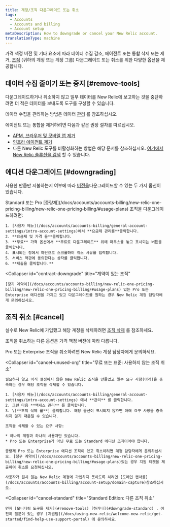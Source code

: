 ```yaml
---
title: 계정/조직 다운그레이드 또는 취소
tags:
  - Accounts
  - Accounts and billing
  - Account setup
metaDescription: How to downgrade or cancel your New Relic account.
translationType: machine
---
```


가격 책정 버전 및 기타 요소에 따라 데이터 수집 감소, 에이전트 또는 통합 삭제 또는 제거, [조직](/docs/accounts/accounts-billing/new-relic-one-pricing-users/new-relic-account-structure) (귀하의 계정 또는 계정 그룹) 다운그레이드 또는 취소를 위한 다양한 옵션을 제공합니다.

## 데이터 수집 줄이기 또는 중지 [#remove-tools]

다운그레이드하거나 취소하지 않고 일부 데이터를 New Relic에 보고하는 것을 중단하려면 더 적은 데이터를 보내도록 도구를 구성할 수 있습니다.

데이터 수집을 관리하는 방법은 데이터 [관리](/docs/telemetry-data-platform/get-data-new-relic/manage-data/manage-your-data) 를 참조하십시오.

에이전트 또는 통합을 제거하려면 다음과 같은 권장 절차를 따르십시오.

* [APM, 브라우저 및 모바일 앱 제거](/docs/apm/new-relic-apm/maintenance/remove-applications-new-relic/)
* [인프라 에이전트 제거](/docs/infrastructure/install-infrastructure-agent/update-or-uninstall/uninstall-infrastructure-agent/)
* 다른 New Relic 도구를 비활성화하는 방법은 해당 문서를 참조하십시오. [여기에서 New Relic 솔루션을 검색](https://newrelic.com/instant-observability/) 할 수 있습니다.

## 에디션 다운그레이드 [#downgrading]

사용한 만큼만 지불하는지 여부에 따라 [버전을](/docs/accounts/accounts-billing/new-relic-one-pricing-billing/new-relic-one-pricing-billing/#editions)다운그레이드할 수 있는 두 가지 옵션이 있습니다.

<CollapserGroup>
  <Collapser
    id="payg-downgrade"
    title="종량제 조직"
  >
    Standard 또는 Pro [종량제](/docs/accounts/accounts-billing/new-relic-one-pricing-billing/new-relic-one-pricing-billing/#usage-plans) 조직을 다운그레이드하려면:

    1. [사용자 메뉴](/docs/accounts/accounts-billing/general-account-settings/intro-account-settings)에서 **요금제 관리를**클릭합니다.
    2. **요금제 및 가격 을**클릭합니다.
    3. **무료** 가격 옵션에서 **무료로 다운그레이드** 위에 마우스를 놓고 표시되는 버튼을 클릭합니다.
    4. 표시되는 창에서 하단으로 스크롤하여 취소 사유를 입력합니다.
    5. 서비스 약관에 동의한다는 상자를 클릭합니다.
    6. **제출을 클릭합니다.**
  </Collapser>

  <Collapser
    id="contract-downgrade"
    title="계약이 있는 조직"
  >
    [장기 계약이](/docs/accounts/accounts-billing/new-relic-one-pricing-billing/new-relic-one-pricing-billing/#usage-plans) 있는 Pro 또는 Enterprise 에디션을 가지고 있고 다운그레이드를 원하는 경우 New Relic 계정 담당자에게 문의하십시오.
  </Collapser>
</CollapserGroup>

## 조직 취소 [#cancel]

실수로 New Relic에 가입했고 해당 계정을 삭제하려면 [조직 삭제](#cancel-unused-org) 를 참조하세요.

조직을 취소하는 다른 옵션은 가격 책정 버전에 따라 다릅니다.

<CollapserGroup>
  <Collapser
    id="cancel-pro-enterprise"
    title="Pro 또는 Enterprise 에디션 취소"
  >
    Pro 또는 Enterprise 조직을 취소하려면 New Relic 계정 담당자에게 문의하세요.
  </Collapser>

  <Collapser
    id="cancel-unused-org"
    title="무료 또는 표준: 사용하지 않는 조직 취소"
  >
    필요하지 않고 아직 설정하지 않은 New Relic 조직을 만들었고 일부 요구 사항(아래)을 충족하는 경우 해당 조직을 삭제할 수 있습니다.

    1. [사용자 메뉴](/docs/accounts/accounts-billing/general-account-settings/intro-account-settings) 에서 **관리** 를 클릭합니다.
    2. 그런 다음 **액세스 관리** 를 클릭합니다.
    3. \[**조직 삭제 를**] 클릭합니다. 해당 옵션이 표시되지 않으면 아래 요구 사항을 충족하지 않기 때문일 수 있습니다.

    조직을 삭제할 수 있는 요구 사항:

    * 하나의 계정과 하나의 사용자만 있습니다.
    * Pro 또는 Enterprise가 아닌 무료 또는 Standard 에디션 조직이어야 합니다.

    종량제 Pro 또는 Enterprise 에디션 조직이 있고 취소하려면 계정 담당자에게 문의하십시오. [청구 계약이](/docs/accounts/accounts-billing/new-relic-one-pricing-billing/new-relic-one-pricing-billing/#usage-plans)있는 경우 지원 티켓을 제출하여 취소를 요청하십시오.

    사용자가 원치 않는 New Relic 계정에 가입하지 못하도록 하려면 [도메인 캡처를](/docs/accounts/accounts-billing/account-setup/domain-capture)참조하십시오.
  </Collapser>

  <Collapser
    id="cancel-standard"
    title="Standard Edition: 다른 조직 취소"
  >
    먼저 [모니터링 도구를 제거](#remove-tools) [하거나](#downgrade-standard) . 여전히 질문이 있는 경우 [지원팀](/docs/using-new-relic/welcome-new-relic/get-started/find-help-use-support-portal) 에 문의하세요.
  </Collapser>
</CollapserGroup>